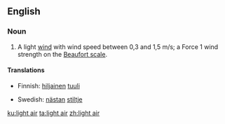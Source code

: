 ==English==

===Noun===
{{en-noun|head=[[light]] [[air]]}}

# {{label|en|meteorology|nautical}} A light [[wind]] with wind speed between 0,3 and 1,5 m/s; a Force 1 wind strength on the [[Beaufort scale]].

====Translations====
{{trans-top|wind}}
* Finnish: [[hiljainen]] [[tuuli]]
{{trans-mid}}
* Swedish: [[nästan]] [[stiltje]]
{{trans-bottom}}

[[ku:light air]]
[[ta:light air]]
[[zh:light air]]